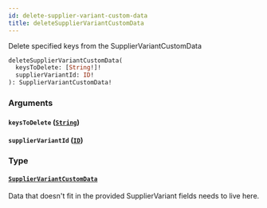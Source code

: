 ```yaml
---
id: delete-supplier-variant-custom-data
title: deleteSupplierVariantCustomData
---
```



Delete specified keys from the SupplierVariantCustomData


```graphql
deleteSupplierVariantCustomData(
  keysToDelete: [String!]!
  supplierVariantId: ID!
): SupplierVariantCustomData!

```


### Arguments

#### `keysToDelete` ([`String`](/developers/supplier-apis/supply-api/graphql/reference/scalars/string))




#### `supplierVariantId` ([`ID`](/developers/supplier-apis/supply-api/graphql/reference/scalars/id))




### Type

#### [`SupplierVariantCustomData`](/developers/supplier-apis/supply-api/graphql/reference/objects/supplier-variant-custom-data) 

Data that doesn't fit in the provided SupplierVariant fields needs to live here.




